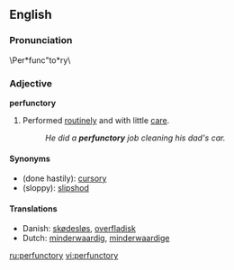 ==English==

===Pronunciation===
\Per*func"to*ry\

===Adjective===
'''perfunctory'''
# Performed [[routinely]] and with little [[care]].
#:''He did a '''perfunctory''' job cleaning his dad's car.''

====Synonyms====
*(done hastily): [[cursory]]
*(sloppy): [[slipshod]]

====Translations====
{{trans-top|with little care}}
*Danish: [[skødesløs]], [[overfladisk]]
*Dutch: [[minderwaardig]], [[minderwaardige]]
{{trans-mid}}
{{trans-bottom}}

[[ru:perfunctory]]
[[vi:perfunctory]]
